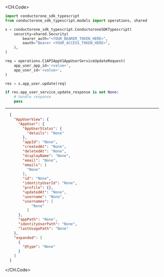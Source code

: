 
<CH.Code>
```python Update.py
import conductorone_sdk_typescript
from conductorone_sdk_typescript.models import operations, shared

s = conductorone_sdk_typescript.ConductoroneSDKTypescript(
    security=shared.Security(
        bearer_auth="<YOUR_BEARER_TOKEN_HERE>",
        oauth="Bearer <YOUR_ACCESS_TOKEN_HERE>",
    ),
)

req = operations.C1APIAppV1AppUserServiceUpdateRequest(
    app_user_app_id='<value>',
    app_user_id='<value>',
)

res = s.app_user.update(req)

if res.app_user_service_update_response is not None:
    # handle response
    pass

```
---

```json Example Response
  {
    "AppUserView": {
      "AppUser": {
        "AppUserStatus": {
          "details": "None"
        },
        "appId": "None",
        "createdAt": "None",
        "deletedAt": "None",
        "displayName": "None",
        "email": "None",
        "emails": [
          "None"
        ],
        "id": "None",
        "identityUserId": "None",
        "profile": {},
        "updatedAt": "None",
        "username": "None",
        "usernames": [
            "None"
          ]
      },
      "appPath": "None",
      "identityUserPath": "None",
      "lastUsagePath": "None"
    },
    "expanded": [
      {
        "@type": "None"
      }
    ]
  }
```
</CH.Code>
